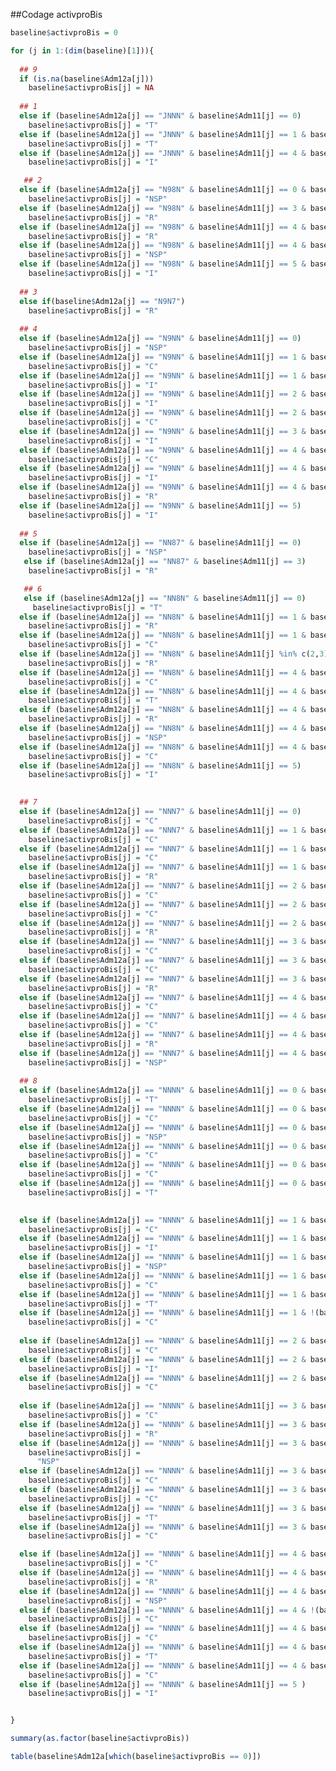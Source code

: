 ##Codage activproBis

```r
baseline$activproBis = 0

for (j in 1:(dim(baseline)[1])){
  
  ## 9
  if (is.na(baseline$Adm12a[j]))
    baseline$activproBis[j] = NA
  
  ## 1
  else if (baseline$Adm12a[j] == "JNNN" & baseline$Adm11[j] == 0)
    baseline$activproBis[j] = "T"
  else if (baseline$Adm12a[j] == "JNNN" & baseline$Adm11[j] == 1 & baseline$Adm12[j] == "6NNNNN" & baseline$Adm10[j] == 54)
    baseline$activproBis[j] = "T"
  else if (baseline$Adm12a[j] == "JNNN" & baseline$Adm11[j] == 4 & baseline$Adm12[j] == "NNNNNN" & baseline$Adm10[j] == 85)
    baseline$activproBis[j] = "I"

   ## 2
  else if (baseline$Adm12a[j] == "N98N" & baseline$Adm11[j] == 0 & baseline$Adm12[j] == "NNNNNN" & baseline$Adm10[j] == 77)
    baseline$activproBis[j] = "NSP"
  else if (baseline$Adm12a[j] == "N98N" & baseline$Adm11[j] == 3 & baseline$Adm12[j] == "NNNNNN" & baseline$Adm10[j] == 77)
    baseline$activproBis[j] = "R"
  else if (baseline$Adm12a[j] == "N98N" & baseline$Adm11[j] == 4 & baseline$Adm12[j] == "NNNNNN" & baseline$Adm10[j] %in% c(85,74))
    baseline$activproBis[j] = "R"
  else if (baseline$Adm12a[j] == "N98N" & baseline$Adm11[j] == 4 & baseline$Adm12[j] == "NNN3NN" & baseline$Adm10[j] == 85)
    baseline$activproBis[j] = "NSP"
  else if (baseline$Adm12a[j] == "N98N" & baseline$Adm11[j] == 5 & baseline$Adm12[j] == "NNNNNN" & baseline$Adm10[j] == 85)
    baseline$activproBis[j] = "I"
  
  ## 3
  else if(baseline$Adm12a[j] == "N9N7")
    baseline$activproBis[j] = "R"
  
  ## 4
  else if (baseline$Adm12a[j] == "N9NN" & baseline$Adm11[j] == 0)
    baseline$activproBis[j] = "NSP"
  else if (baseline$Adm12a[j] == "N9NN" & baseline$Adm11[j] == 1 & baseline$Adm12[j] == "NNN3NN" & baseline$Adm10[j] == 86)
    baseline$activproBis[j] = "C"
  else if (baseline$Adm12a[j] == "N9NN" & baseline$Adm11[j] == 1 & baseline$Adm12[j] == "NNNNNN" & baseline$Adm10[j] %in% c(85,86))
    baseline$activproBis[j] = "I"
  else if (baseline$Adm12a[j] == "N9NN" & baseline$Adm11[j] == 2 & baseline$Adm12[j] == "NNNNNN" & baseline$Adm10[j] %in% c(85,86))
    baseline$activproBis[j] = "I"
  else if (baseline$Adm12a[j] == "N9NN" & baseline$Adm11[j] == 2 & baseline$Adm12[j] %in% c("N5N3NN", "N5NNNN") & baseline$Adm10[j] %in% c(85,96))
    baseline$activproBis[j] = "C"
  else if (baseline$Adm12a[j] == "N9NN" & baseline$Adm11[j] == 3 & baseline$Adm12[j] == "NNNNNN" & baseline$Adm10[j] %in% c(85,86))
    baseline$activproBis[j] = "I"
  else if (baseline$Adm12a[j] == "N9NN" & baseline$Adm11[j] == 4 & baseline$Adm12[j] == "N5NNNN" & baseline$Adm10[j] == 95)
    baseline$activproBis[j] = "C"
  else if (baseline$Adm12a[j] == "N9NN" & baseline$Adm11[j] == 4 & baseline$Adm12[j] == "NNNNNN" & baseline$Adm10[j] %in% c(85,86))
    baseline$activproBis[j] = "I"
  else if (baseline$Adm12a[j] == "N9NN" & baseline$Adm11[j] == 4 & baseline$Adm12[j] == "NNNNNN" & (baseline$Adm10[j] %in% c(54,74,77) | is.na(baseline$Adm10[j])))
    baseline$activproBis[j] = "R"
  else if (baseline$Adm12a[j] == "N9NN" & baseline$Adm11[j] == 5)
    baseline$activproBis[j] = "I"
  
  ## 5
  else if (baseline$Adm12a[j] == "NN87" & baseline$Adm11[j] == 0)
    baseline$activproBis[j] = "NSP"
   else if (baseline$Adm12a[j] == "NN87" & baseline$Adm11[j] == 3)
    baseline$activproBis[j] = "R"

   ## 6
   else if (baseline$Adm12a[j] == "NN8N" & baseline$Adm11[j] == 0)
     baseline$activproBis[j] = "T"
  else if (baseline$Adm12a[j] == "NN8N" & baseline$Adm11[j] == 1 & baseline$Adm12[j] == "NNNNNN" & (baseline$Adm10[j] %in% c(74,75,77,78) | is.na(baseline$Adm10[j])))
    baseline$activproBis[j] = "R"
  else if (baseline$Adm12a[j] == "NN8N" & baseline$Adm11[j] == 1 & baseline$Adm12[j] == "NNN3NN" & baseline$Adm10[j] %in% c(74,77) )
    baseline$activproBis[j] = "C"
  else if (baseline$Adm12a[j] == "NN8N" & baseline$Adm11[j] %in% c(2,3))
    baseline$activproBis[j] = "R"
  else if (baseline$Adm12a[j] == "NN8N" & baseline$Adm11[j] == 4 & baseline$Adm12[j] %in% c("NNN3NN", "N5NNNN") & baseline$Adm10[j] %in% c(74,77,95))
    baseline$activproBis[j] = "C"
  else if (baseline$Adm12a[j] == "NN8N" & baseline$Adm11[j] == 4 & baseline$Adm12[j] == "6NNNNN" & baseline$Adm10[j] == 77)
    baseline$activproBis[j] = "T"
  else if (baseline$Adm12a[j] == "NN8N" & baseline$Adm11[j] == 4 & baseline$Adm12[j] == "NNNNNN" & (baseline$Adm10[j] %in% c(74,75,77,78,85) | is.na(baseline$Adm10[j])))
    baseline$activproBis[j] = "R"
  else if (baseline$Adm12a[j] == "NN8N" & baseline$Adm11[j] == 4 & baseline$Adm12[j] == "NNNNNN" & baseline$Adm10[j] %in% c(32,36))
    baseline$activproBis[j] = "NSP"
  else if (baseline$Adm12a[j] == "NN8N" & baseline$Adm11[j] == 4 & baseline$Adm12[j] == "NNNNNN" & baseline$Adm10[j] == 95)
    baseline$activproBis[j] = "C"
  else if (baseline$Adm12a[j] == "NN8N" & baseline$Adm11[j] == 5)
    baseline$activproBis[j] = "I"
  

  ## 7
  else if (baseline$Adm12a[j] == "NNN7" & baseline$Adm11[j] == 0)
    baseline$activproBis[j] = "C"
  else if (baseline$Adm12a[j] == "NNN7" & baseline$Adm11[j] == 1 & baseline$Adm12[j] == "N5NNNN" & baseline$Adm10[j] == 95)
    baseline$activproBis[j] = "C"
  else if (baseline$Adm12a[j] == "NNN7" & baseline$Adm11[j] == 1 & baseline$Adm12[j] == "NNNNNN" & baseline$Adm10[j] %in% c(93,95,96))
    baseline$activproBis[j] = "C"
  else if (baseline$Adm12a[j] == "NNN7" & baseline$Adm11[j] == 1 & baseline$Adm12[j] == "NNNNNN" & baseline$Adm10[j] %in% c(86,77))
    baseline$activproBis[j] = "R"
  else if (baseline$Adm12a[j] == "NNN7" & baseline$Adm11[j] == 2 & baseline$Adm12[j] == "N5NNNN" & baseline$Adm10[j] == 95)
    baseline$activproBis[j] = "C"
  else if (baseline$Adm12a[j] == "NNN7" & baseline$Adm11[j] == 2 & baseline$Adm12[j] == "NNNNNN" & baseline$Adm10[j] %in% c(93,95,96))
    baseline$activproBis[j] = "C"
  else if (baseline$Adm12a[j] == "NNN7" & baseline$Adm11[j] == 2 & baseline$Adm12[j] == "NNNNNN" & baseline$Adm10[j] %in% c(86,74,77))
    baseline$activproBis[j] = "R"
  else if (baseline$Adm12a[j] == "NNN7" & baseline$Adm11[j] == 3 & baseline$Adm12[j] == "N5NNNN" & baseline$Adm10[j] == 95)
    baseline$activproBis[j] = "C"
  else if (baseline$Adm12a[j] == "NNN7" & baseline$Adm11[j] == 3 & baseline$Adm12[j] == "NNNNNN" & baseline$Adm10[j] %in% c(95,96))
    baseline$activproBis[j] = "C"
  else if (baseline$Adm12a[j] == "NNN7" & baseline$Adm11[j] == 3 & baseline$Adm12[j] == "NNNNNN" & baseline$Adm10[j] %in% c(86,77))
    baseline$activproBis[j] = "R"
  else if (baseline$Adm12a[j] == "NNN7" & baseline$Adm11[j] == 4 & baseline$Adm12[j] == "N5NNNN" & baseline$Adm10[j] %in% c(95,93))
    baseline$activproBis[j] = "C"
  else if (baseline$Adm12a[j] == "NNN7" & baseline$Adm11[j] == 4 & baseline$Adm12[j] == "NNNNNN" & baseline$Adm10[j] %in% c(95,96,93))
    baseline$activproBis[j] = "C"
  else if (baseline$Adm12a[j] == "NNN7" & baseline$Adm11[j] == 4 & baseline$Adm12[j] == "NNNNNN" & baseline$Adm10[j] %in% c(85,86))
    baseline$activproBis[j] = "R"
  else if (baseline$Adm12a[j] == "NNN7" & baseline$Adm11[j] == 4 & baseline$Adm12[j] == "NNNNNN" & baseline$Adm10[j] == 54)
    baseline$activproBis[j] = "NSP"
  
  ## 8
  else if (baseline$Adm12a[j] == "NNNN" & baseline$Adm11[j] == 0 & baseline$Adm12[j] == "NNNNNN" & !(baseline$Adm10[j] %in% c(95,96,85,86,88)))
    baseline$activproBis[j] = "T"
  else if (baseline$Adm12a[j] == "NNNN" & baseline$Adm11[j] == 0 & baseline$Adm12[j] == "NNNNNN" & baseline$Adm10[j] %in% c(95,96))
    baseline$activproBis[j] = "C"
  else if (baseline$Adm12a[j] == "NNNN" & baseline$Adm11[j] == 0 & baseline$Adm12[j] == "NNNNNN" & baseline$Adm10[j] %in% c(85,86,88))
    baseline$activproBis[j] = "NSP"
  else if (baseline$Adm12a[j] == "NNNN" & baseline$Adm11[j] == 0 & baseline$Adm12[j] != "6NNNNN")
    baseline$activproBis[j] = "C"
  else if (baseline$Adm12a[j] == "NNNN" & baseline$Adm11[j] == 0 & baseline$Adm12[j] == "6NNNNN" & baseline$Adm10[j] %in% c(95,96))
    baseline$activproBis[j] = "C"
  else if (baseline$Adm12a[j] == "NNNN" & baseline$Adm11[j] == 0 & baseline$Adm12[j] == "6NNNNN" & !(baseline$Adm10[j] %in% c(95,96)))
    baseline$activproBis[j] = "T"

  
  else if (baseline$Adm12a[j] == "NNNN" & baseline$Adm11[j] == 1 & baseline$Adm12[j] == "NNNNNN" & baseline$Adm10[j] %in% c(95,96))
    baseline$activproBis[j] = "C"
  else if (baseline$Adm12a[j] == "NNNN" & baseline$Adm11[j] == 1 & baseline$Adm12[j] == "NNNNNN" & baseline$Adm10[j] == 86)
    baseline$activproBis[j] = "I"
  else if (baseline$Adm12a[j] == "NNNN" & baseline$Adm11[j] == 1 & baseline$Adm12[j] == "NNNNNN" & baseline$Adm10[j] ==54)
    baseline$activproBis[j] = "NSP"
  else if (baseline$Adm12a[j] == "NNNN" & baseline$Adm11[j] == 1 & baseline$Adm12[j] == "6NNNNN" & baseline$Adm10[j] %in% c(95,96))
    baseline$activproBis[j] = "C"
  else if (baseline$Adm12a[j] == "NNNN" & baseline$Adm11[j] == 1 & baseline$Adm12[j] == "6NNNNN" & baseline$Adm10[j] %in% c(36,61,66))
    baseline$activproBis[j] = "T"
  else if (baseline$Adm12a[j] == "NNNN" & baseline$Adm11[j] == 1 & !(baseline$Adm12[j] %in% c("NNNNNN", "6NNNNN")))
    baseline$activproBis[j] = "C"
    
  else if (baseline$Adm12a[j] == "NNNN" & baseline$Adm11[j] == 2 & baseline$Adm12[j] == "NNNNNN" & baseline$Adm10[j] %in% c(95,96))
    baseline$activproBis[j] = "C"
  else if (baseline$Adm12a[j] == "NNNN" & baseline$Adm11[j] == 2 & baseline$Adm12[j] == "NNNNNN" & baseline$Adm10[j] == 86)
    baseline$activproBis[j] = "I"
  else if (baseline$Adm12a[j] == "NNNN" & baseline$Adm11[j] == 2 & baseline$Adm12[j] != "NNNNNN")
    baseline$activproBis[j] = "C" 
  
  else if (baseline$Adm12a[j] == "NNNN" & baseline$Adm11[j] == 3 & baseline$Adm12[j] == "NNNNNN" & baseline$Adm10[j] %in% c(93,95,96))
    baseline$activproBis[j] = "C" 
  else if (baseline$Adm12a[j] == "NNNN" & baseline$Adm11[j] == 3 & baseline$Adm12[j] == "NNNNNN" & baseline$Adm10[j] == 74)
    baseline$activproBis[j] = "R"
  else if (baseline$Adm12a[j] == "NNNN" & baseline$Adm11[j] == 3 & baseline$Adm12[j] == "NNNNNN" & baseline$Adm10[j] == 56)
    baseline$activproBis[j] =
      "NSP"
  else if (baseline$Adm12a[j] == "NNNN" & baseline$Adm11[j] == 3 & baseline$Adm12[j] %in% c("NNN3NN","N5NNNN","N5N3NN")) 
    baseline$activproBis[j] = "C"
  else if (baseline$Adm12a[j] == "NNNN" & baseline$Adm11[j] == 3 & baseline$Adm12[j] == "6NNNNN" & baseline$Adm10[j] == 95)
    baseline$activproBis[j] = "C"
  else if (baseline$Adm12a[j] == "NNNN" & baseline$Adm11[j] == 3 & baseline$Adm12[j] == "6NNNNN" & baseline$Adm10[j] %in% c(54,61))
    baseline$activproBis[j] = "T"
  else if (baseline$Adm12a[j] == "NNNN" & baseline$Adm11[j] == 3 & baseline$Adm12[j] == "65NNNN" & baseline$Adm10[j] == 54)
    baseline$activproBis[j] = "C"

  else if (baseline$Adm12a[j] == "NNNN" & baseline$Adm11[j] == 4 & baseline$Adm12[j] == "NNNNNN" & baseline$Adm10[j] %in% c(95,96))
    baseline$activproBis[j] = "C"
  else if (baseline$Adm12a[j] == "NNNN" & baseline$Adm11[j] == 4 & baseline$Adm12[j] == "NNNNNN" & baseline$Adm10[j] %in% c(74,77,85,86))
    baseline$activproBis[j] = "R"
  else if (baseline$Adm12a[j] == "NNNN" & baseline$Adm11[j] == 4 & baseline$Adm12[j] == "NNNNNN" & baseline$Adm10[j] %in% c(32,36,47,48,51,54,55))
    baseline$activproBis[j] = "NSP"
  else if (baseline$Adm12a[j] == "NNNN" & baseline$Adm11[j] == 4 & !(baseline$Adm12[j] %in% c("NNNNNN" , "6NNNNN", "65NNNN")))
    baseline$activproBis[j] = "C"
  else if (baseline$Adm12a[j] == "NNNN" & baseline$Adm11[j] == 4 & baseline$Adm12[j] == "6NNNNN" & baseline$Adm10[j] %in% c(95,96))
    baseline$activproBis[j] = "C"
  else if (baseline$Adm12a[j] == "NNNN" & baseline$Adm11[j] == 4 & baseline$Adm12[j] == "6NNNNN" & baseline$Adm10[j] == 54)
    baseline$activproBis[j] = "T"
  else if (baseline$Adm12a[j] == "NNNN" & baseline$Adm11[j] == 4 & baseline$Adm12[j] == "65NNNN" & baseline$Adm10[j] %in% c(95,96))
    baseline$activproBis[j] = "C"
  else if (baseline$Adm12a[j] == "NNNN" & baseline$Adm11[j] == 5 )
    baseline$activproBis[j] = "I"


}
```


```r
summary(as.factor(baseline$activproBis))
```
```r
table(baseline$Adm12a[which(baseline$activproBis == 0)])
```



